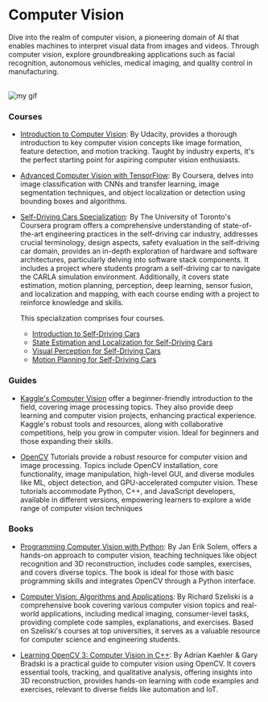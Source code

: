 # Computer Vision

Dive into the realm of computer vision, a pioneering domain of AI that enables machines to interpret visual data from images and videos. Through computer vision, explore groundbreaking applications such as facial recognition, autonomous vehicles, medical imaging, and quality control in manufacturing.

<br />

<Image src={myGif} alt="my gif"/>

### Courses

- [Introduction to Computer Vision](https://www.udacity.com/course/introduction-to-computer-vision--ud810?irclickid=1avUlz3JOxyPWVCTF52YJzwKUkFTxA0h%3AWWlxA0&irgwc=1&utm_source=affiliate&utm_medium=&aff=2406137&utm_term=&utm_campaign=__&utm_content=&adid=786224): By Udacity, provides a thorough introduction to key computer vision concepts like image formation, feature detection, and motion tracking. Taught by industry experts, it's the perfect starting point for aspiring computer vision enthusiasts.

- [Advanced Computer Vision with TensorFlow](https://www.coursera.org/learn/advanced-computer-vision-with-tensorflow?irclickid=163TAH3JOxyPWVCTF52YJzwKUkFTxDS1%3AWWlxA0&irgwc=1&utm_medium=partners&utm_source=impact&utm_campaign=3310965&utm_content=b2c): By Coursera, delves into image classification with CNNs and transfer learning, image segmentation techniques, and object localization or detection using bounding boxes and algorithms. 

- [Self-Driving Cars Specialization](https://www.coursera.org/specializations/self-driving-cars#courses): By The University of Toronto's Coursera program offers a comprehensive understanding of state-of-the-art engineering practices in the self-driving car industry, addresses crucial terminology, design aspects, safety evaluation in the self-driving car domain, provides an in-depth exploration of hardware and software architectures, particularly delving into software stack components. It includes a project where students program a self-driving car to navigate the CARLA simulation environment. Additionally, it covers state estimation, motion planning, perception, deep learning, sensor fusion, and localization and mapping, with each course ending with a project to reinforce knowledge and skills.

   This specialization comprises four courses.

   - [Introduction to Self-Driving Cars](https://www.coursera.org/learn/intro-self-driving-cars?specialization=self-driving-cars)
   - [State Estimation and Localization for Self-Driving Cars](https://www.coursera.org/learn/state-estimation-localization-self-driving-cars?specialization=self-driving-cars)
   - [Visual Perception for Self-Driving Cars](https://www.coursera.org/learn/visual-perception-self-driving-cars?specialization=self-driving-cars)
   - [Motion Planning for Self-Driving Cars](https://www.coursera.org/learn/motion-planning-self-driving-cars?specialization=self-driving-cars)

### Guides

- [Kaggle's Computer Vision](https://www.kaggle.com/learn/computer-vision) offer a beginner-friendly introduction to the field, covering image processing topics. They also provide deep learning and computer vision projects, enhancing practical experience. Kaggle's robust tools and resources, along with collaborative competitions, help you grow in computer vision. Ideal for beginners and those expanding their skills.

- [OpenCV](https://docs.opencv.org/4.x/d9/df8/tutorial_root.html) Tutorials provide a robust resource for computer vision and image processing. Topics include OpenCV installation, core functionality, image manipulation, high-level GUI, and diverse modules like ML, object detection, and GPU-accelerated computer vision. These tutorials accommodate Python, C++, and JavaScript developers, available in different versions, empowering learners to explore a wide range of computer vision techniques

### Books

- [Programming Computer Vision with Python](http://programmingcomputervision.com/): By Jan Erik Solem, offers a hands-on approach to computer vision, teaching techniques like object recognition and 3D reconstruction, includes code samples, exercises, and covers diverse topics. The book is ideal for those with basic programming skills and integrates OpenCV through a Python interface.

- [Computer Vision: Algorithms and Applications](http://cv2.csie.ntu.edu.tw/CV2/2023/textbook.pdf): By Richard Szeliski is a comprehensive book covering various computer vision topics and real-world applications, including medical imaging, consumer-level tasks, providing complete code samples, explanations, and exercises. Based on Szeliski's courses at top universities, it serves as a valuable resource for computer science and engineering students.

- [Learning OpenCV 3: Computer Vision in C++](https://github.com/severus27/ML-books/blob/main/Learning%20OpenCV%203%20Computer%20vision%20in%20C%2B%2B.pdf): By Adrian Kaehler & Gary Bradski is a practical guide to computer vision using OpenCV. It covers essential tools, tracking, and qualitative analysis, offering insights into 3D reconstruction, provides hands-on learning with code examples and exercises, relevant to diverse fields like automation and IoT.
